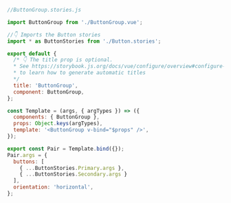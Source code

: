 ```js
//ButtonGroup.stories.js

import ButtonGroup from './ButtonGroup.vue';

//👇 Imports the Button stories
import * as ButtonStories from './Button.stories';

export default {
  /* 👇 The title prop is optional.
  * See https://storybook.js.org/docs/vue/configure/overview#configure-story-loading
  * to learn how to generate automatic titles
  */
  title: 'ButtonGroup',
  component: ButtonGroup,
};

const Template = (args, { argTypes }) => ({
  components: { ButtonGroup },
  props: Object.keys(argTypes),
  template: '<ButtonGroup v-bind="$props" />',
});

export const Pair = Template.bind({});
Pair.args = {
  buttons: [
    { ...ButtonStories.Primary.args },
    { ...ButtonStories.Secondary.args }
  ],
  orientation: 'horizontal',
};
```